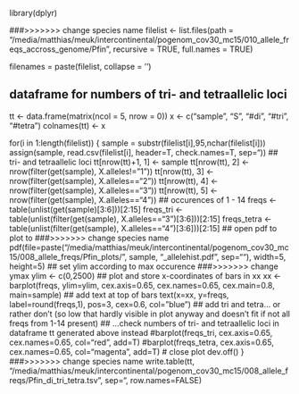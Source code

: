 library(dplyr)

###>>>>>>> change species name
filelist <- list.files(path = "/media/matthias/meuk/intercontinental/pogenom_cov30_mc15/010_allele_freqs_accross_genome/Pfin",
                            recursive = TRUE,
                            full.names = TRUE)

filenames = paste(filelist, collapse = '')

## dataframe for numbers of tri- and tetraallelic loci
tt <- data.frame(matrix(ncol = 5, nrow = 0))
x <- c("sample", "S", "#di", "#tri", "#tetra")
colnames(tt) <- x

for(i in 1:length(filelist)) {
    sample = substr(filelist[i],95,nchar(filelist[i]))
    assign(sample, read.csv(filelist[i], header=T, check.names=T, sep="\t"))
## tri- and tetraallelic loci
tt[nrow(tt)+1, 1] <- sample
tt[nrow(tt), 2] <- nrow(filter(get(sample), X.alleles!="1"))
tt[nrow(tt), 3] <- nrow(filter(get(sample), X.alleles=="2"))
tt[nrow(tt), 4] <- nrow(filter(get(sample), X.alleles=="3"))
tt[nrow(tt), 5] <- nrow(filter(get(sample), X.alleles=="4"))
## occurences of 1 - 14
freqs <- table(unlist(get(sample)[3:6]))[2:15]
freqs_tri <- table(unlist(filter(get(sample), X.alleles=="3")[3:6]))[2:15]
freqs_tetra <- table(unlist(filter(get(sample), X.alleles=="4")[3:6]))[2:15]
## open pdf to plot to
###>>>>>>> change species name
pdf(file=paste("/media/matthias/meuk/intercontinental/pogenom_cov30_mc15/008_allele_freqs/Pfin_plots/", sample, "_allelehist.pdf", sep=""), width=5, height=5)
## set ylim according to max occurence
###>>>>>>> change ymax
ylim <- c(0,2500)
## plot and store x-coordinates of bars in xx
xx <- barplot(freqs, ylim=ylim, cex.axis=0.65, cex.names=0.65, cex.main=0.8, main=sample)
## add text at top of bars
text(x=xx, y=freqs, label=round(freqs,1), pos=3, cex=0.6, col="blue")
## add tri and tetra... or rather don't (so low that hardly visible in plot anyway and doesn't fit if not all freqs from 1-14 present)
## ...check numbers of tri- and tetraallelic loci in dataframe tt generated above instead
#barplot(freqs_tri, cex.axis=0.65, cex.names=0.65, col="red", add=T)
#barplot(freqs_tetra, cex.axis=0.65, cex.names=0.65, col="magenta", add=T)
# close plot
dev.off()
}
###>>>>>>> change species name
write.table(tt, "/media/matthias/meuk/intercontinental/pogenom_cov30_mc15/008_allele_freqs/Pfin_di_tri_tetra.tsv", sep="\t", row.names=FALSE)

